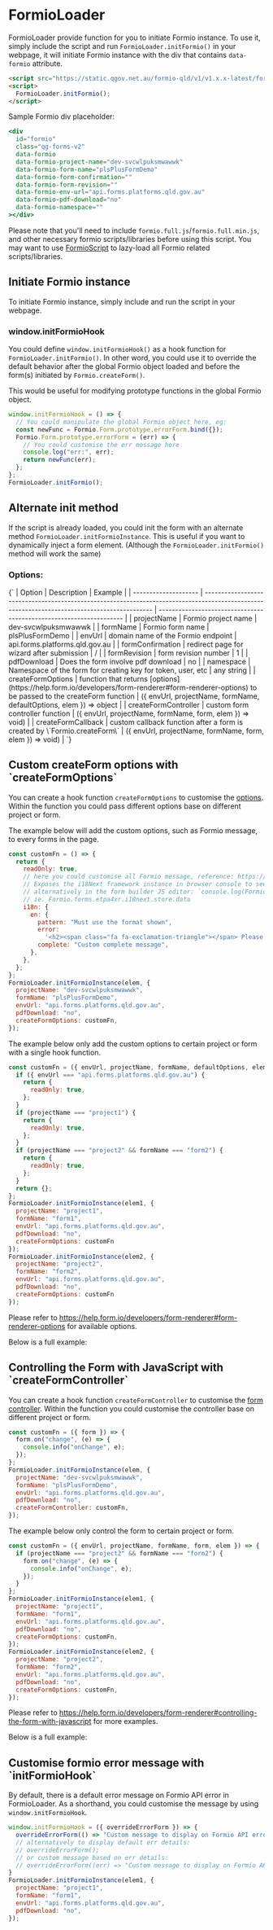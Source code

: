 
<Meta of={FormioLoaderStories} />

<h1>FormioLoader</h1>

FormioLoader provide function for you to initiate Formio instance.
To use it, simply include the script and run `FormioLoader.initFormio()` in your webpage, it will initiate Formio instance with the div that contains `data-formio` attribute.

```html
<script src="https://static.qgov.net.au/formio-qld/v1/v1.x.x-latest/formio-loader.min.js"></script>
<script>
  FormioLoader.initFormio();
</script>
```

Sample Formio div placeholder:

```jsx
<div
  id="formio"
  class="qg-forms-v2"
  data-formio
  data-formio-project-name="dev-svcwlpuksmwawwk"
  data-formio-form-name="plsPlusFormDemo"
  data-formio-form-confirmation=""
  data-formio-form-revision=""
  data-formio-env-url="api.forms.platforms.qld.gov.au"
  data-formio-pdf-download="no"
  data-formio-namespace=""
></div>
```

Please note that you'll need to include `formio.full.js`/`formio.full.min.js`, and other necessary formio scripts/libraries before using this script.
You may want to use [FormioScript](?path=/docs/helpers-formioscript--page) to lazy-load all Formio related scripts/libraries.

<h2>Initiate Formio instance</h2>

To initiate Formio instance, simply include and run the script in your webpage.

<Canvas sourceState="open">
  <Story of={FormioLoaderStories.InitFormioRender} />
</Canvas>

<h3>window.initFormioHook</h3>

You could define `window.initFormioHook()` as a hook function for `FormioLoader.initFormio()`.
In other word, you could use it to override the default behavior after the global Formio object loaded and before the form(s) initiated by `Formio.createForm()`.

This would be useful for modifying prototype functions in the global Formio object.

```jsx
window.initFormioHook = () => {
  // You could manipulate the global Formio object here, eg:
  const newFunc = Formio.Form.prototype.errorForm.bind({});
  Formio.Form.prototype.errorForm = (err) => {
    // You could customise the err message here
    console.log("err:", err);
    return newFunc(err);
  };
};
FormioLoader.initFormio();
```

<h2>Alternate init method</h2>

If the script is already loaded, you could init the form with an alternate method `FormioLoader.initFormioInstance`.
This is useful if you want to dynamically inject a form element. (Although the `FormioLoader.initFormio()` method will work the same)

<h3>Options:</h3>
<Markdown>
  {`
| Option               | Description                                                                                                                                  | Example                                                             |
| -------------------- | -------------------------------------------------------------------------------------------------------------------------------------------- | ------------------------------------------------------------------- |
| projectName          | Formio project name                                                                                                                          | dev-svcwlpuksmwawwk                                                 |
| formName             | Formio form name                                                                                                                             | plsPlusFormDemo                                                     |
| envUrl               | domain name of the Formio endpoint                                                                                                           | api.forms.platforms.qld.gov.au                                      |
| formConfirmation     | redirect page for wizard after submission                                                                                                    | /                                                                   |
| formRevision         | form revision number                                                                                                                         | 1                                                                   |
| pdfDownload          | Does the form involve pdf download                                                                                                           | no                                                                  |
| namespace            | Namespace of the form for creating key for token, user, etc                                                                                  | any string                                                          |
| createFormOptions    | function that returns [options](https://help.form.io/developers/form-renderer#form-renderer-options) to be passed to the createForm function | ({ envUrl, projectName, formName, defaultOptions, elem }) => object |
| createFormController | custom form controller function                                                                                                              | ({ envUrl, projectName, formName, form, elem }) => void)            |
| createFormCallback   | custom callback function after a form is created by \`Formio.createForm\`                                                                      | ({ envUrl, projectName, formName, form, elem }) => void)            |
`}
</Markdown>
<Canvas sourceState="open">
  <Story of={FormioLoaderStories.InitFormioInstanceRender} />
</Canvas>

<h2>Custom createForm options with `createFormOptions`</h2>

You can create a hook function `createFormOptions` to customise the [options](https://help.form.io/developers/form-renderer#form-renderer-options).
Within the function you could pass different options base on different project or form.

The example below will add the custom options, such as Formio message, to every forms in the page.

```jsx
const customFn = () => {
  return {
    readOnly: true,
    // here you could customise all Formio message, reference: https://help.form.io/developers/translations#introduction
    // Exposes the i18Next framework instance in browser console to see what can be customised: `Formio.forms.[formId].i18next.store.data`
    // alternatively in the form builder JS editor: `console.log(Formio.forms.[formId].i18next.store.data)`
    // ie. Formio.forms.etpa4xr.i18next.store.data
    i18n: {
      en: {
        pattern: "Must use the format shown",
        error:
          '<h2><span class="fa fa-exclamation-triangle"></span> Please check your answers</h2>',
        complete: "Custom complete message",
      },
    },
  };
};
FormioLoader.initFormioInstance(elem, {
  projectName: "dev-svcwlpuksmwawwk",
  formName: "plsPlusFormDemo",
  envUrl: "api.forms.platforms.qld.gov.au",
  pdfDownload: "no",
  createFormOptions: customFn,
});
```

The example below only add the custom options to certain project or form with a single hook function.

```jsx
const customFn = ({ envUrl, projectName, formName, defaultOptions, elem }) => {
  if ({ envUrl === "api.forms.platforms.qld.gov.au") {
    return {
      readOnly: true,
    };
  }
  if (projectName === "project1") {
    return {
      readOnly: true,
    };
  }
  if (projectName === "project2" && formName === "form2") {
    return {
      readOnly: true,
    };
  }
  return {};
};
FormioLoader.initFormioInstance(elem1, {
  projectName: "project1",
  formName: "form1",
  envUrl: "api.forms.platforms.qld.gov.au",
  pdfDownload: "no",
  createFormOptions: customFn
});
FormioLoader.initFormioInstance(elem2, {
  projectName: "project2",
  formName: "form2",
  envUrl: "api.forms.platforms.qld.gov.au",
  pdfDownload: "no",
  createFormOptions: customFn
});
```

Please refer to https://help.form.io/developers/form-renderer#form-renderer-options for available options.

Below is a full example:

<Canvas sourceState="open">
  <Story of={FormioLoaderStories.CustomCreateFormOptionsRender} />
</Canvas>

<h2>Controlling the Form with JavaScript with `createFormController`</h2>

You can create a hook function `createFormController` to customise the [form controller](https://help.form.io/developers/form-renderer#controlling-the-form-with-javascript).
Within the function you could customise the controller base on different project or form.

```jsx
const customFn = ({ form }) => {
  form.on("change", (e) => {
    console.info("onChange", e);
  });
};
FormioLoader.initFormioInstance(elem, {
  projectName: "dev-svcwlpuksmwawwk",
  formName: "plsPlusFormDemo",
  envUrl: "api.forms.platforms.qld.gov.au",
  pdfDownload: "no",
  createFormController: customFn,
});
```

The example below only control the form to certain project or form.

```jsx
const customFn = ({ envUrl, projectName, formName, form, elem }) => {
  if (projectName === "project2" && formName === "form2") {
    form.on("change", (e) => {
      console.info("onChange", e);
    });
  }
};
FormioLoader.initFormioInstance(elem1, {
  projectName: "project1",
  formName: "form1",
  envUrl: "api.forms.platforms.qld.gov.au",
  pdfDownload: "no",
  createFormOptions: customFn,
});
FormioLoader.initFormioInstance(elem2, {
  projectName: "project2",
  formName: "form2",
  envUrl: "api.forms.platforms.qld.gov.au",
  pdfDownload: "no",
  createFormOptions: customFn,
});
```

Please refer to https://help.form.io/developers/form-renderer#controlling-the-form-with-javascript for more examples.

Below is a full example:

<Canvas sourceState="open">
  <Story of={FormioLoaderStories.CustomCreateFormControllerRender} />
</Canvas>

<h2>Customise formio error message with `initFormioHook`</h2>

By default, there is a default error message on Formio API error in FormioLoader.
As a shorthand, you could customise the message by using `window.initFormioHook`.

```jsx
window.initFormioHook = ({ overrideErrorForm }) => {
  overrideErrorForm(() => "Custom message to display on Formio API error").
  // alternatively to display default err details:
  // overrideErrorForm();
  // or custom message based on err details:
  // overrideErrorForm((err) => "Custom message to display on Formio API error: " + err);
}
FormioLoader.initFormioInstance(elem1, {
  projectName: "project1",
  formName: "form1",
  envUrl: "api.forms.platforms.qld.gov.au",
  pdfDownload: "no",
});
```
